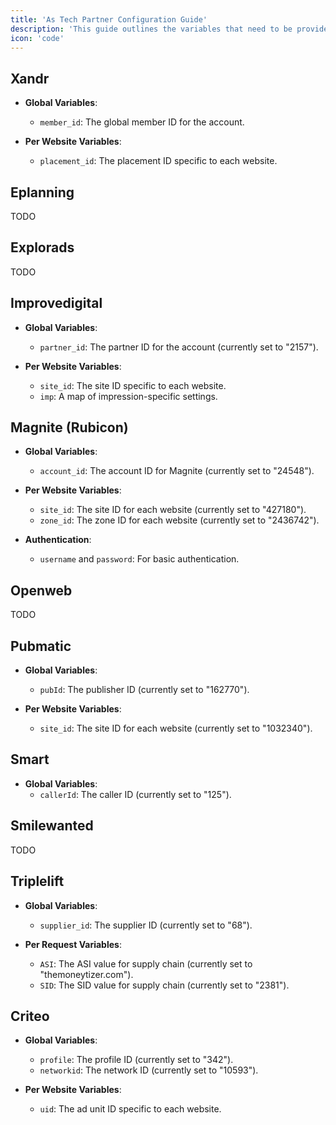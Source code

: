 ```yaml
---
title: 'As Tech Partner Configuration Guide'
description: 'This guide outlines the variables that need to be provided for each provider when implementing them for new accounts on the Missena platform.'
icon: 'code'
---
```


## Xandr

- **Global Variables**:
  - `member_id`: The global member ID for the account.

- **Per Website Variables**:
  - `placement_id`: The placement ID specific to each website.

## Eplanning

TODO

## Explorads

TODO

## Improvedigital

- **Global Variables**:
  - `partner_id`: The partner ID for the account (currently set to "2157").

- **Per Website Variables**:
  - `site_id`: The site ID specific to each website.
  - `imp`: A map of impression-specific settings.

## Magnite (Rubicon)

- **Global Variables**:
  - `account_id`: The account ID for Magnite (currently set to "24548").

- **Per Website Variables**:
  - `site_id`: The site ID for each website (currently set to "427180").
  - `zone_id`: The zone ID for each website (currently set to "2436742").

- **Authentication**:
  - `username` and `password`: For basic authentication.

## Openweb

TODO

## Pubmatic

- **Global Variables**:
  - `pubId`: The publisher ID (currently set to "162770").

- **Per Website Variables**:
  - `site_id`: The site ID for each website (currently set to "1032340").

## Smart

- **Global Variables**:
  - `callerId`: The caller ID (currently set to "125").

## Smilewanted

TODO

## Triplelift

- **Global Variables**:
  - `supplier_id`: The supplier ID (currently set to "68").

- **Per Request Variables**:
  - `ASI`: The ASI value for supply chain (currently set to "themoneytizer.com").
  - `SID`: The SID value for supply chain (currently set to "2381").

## Criteo

- **Global Variables**:
  - `profile`: The profile ID (currently set to "342").
  - `networkid`: The network ID (currently set to "10593").

- **Per Website Variables**:
  - `uid`: The ad unit ID specific to each website.
